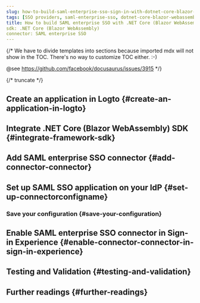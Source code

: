 ```yaml
---
slug: how-to-build-saml-enterprise-sso-sign-in-with-dotnet-core-blazor-webassembly-and-logto
tags: [SSO providers, saml-enterprise-sso, dotnet-core-blazor-webassembly, c#, SAML authentication, enterprise login, SSO login]
title: How to build SAML enterprise SSO with .NET Core (Blazor WebAssembly)
sdk: .NET Core (Blazor WebAssembly)
connector: SAML enterprise SSO
---
```


{/*
  We have to divide templates into sections because imported mdx will not show in the TOC.
  There's no way to customize TOC either. :-)

  @see https://github.com/facebook/docusaurus/issues/3915
*/}




{/* truncate */}

<Intro connector={connector} sdk=".NET Core (Blazor WebAssembly)" link="https://learn.microsoft.com/en-us/aspnet/core/blazor/hosting-models#blazor-webassembly" />

## Create an application in Logto \{#create-an-application-in-logto}

<CreateApplication type="Aplicativo de página única" framework=".NET Core (Blazor WebAssembly)" />

## Integrate .NET Core (Blazor WebAssembly) SDK \{#integrate-framework-sdk}

<IntegrateSdk />

## Add SAML enterprise SSO connector \{#add-connector-connector}

<AddSsoConnector framework=".NET Core (Blazor WebAssembly)" />

## Set up SAML SSO application on your IdP \{#set-up-connectorconfigname}

<ConnectorGuide />

### Save your configuration \{#save-your-configuration}

<SaveYourConfiguration connector={connector} />

## Enable SAML enterprise SSO connector in Sign-in Experience \{#enable-connector-connector-in-sign-in-experience}

<EnableSsoConnector />

## Testing and Validation \{#testing-and-validation}

<TestingAndValidation connector={connector} sdk=".NET Core (Blazor WebAssembly)" />

## Further readings \{#further-readings}

<FurtherReadings />
